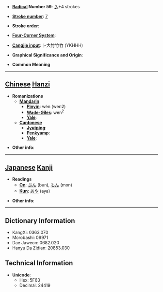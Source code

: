 * '''[[Wiktionary:Chinese radical index| Radical]] Number 59''': [[Wiktionary:Chinese radical index 彡|彡]]+4 strokes

* '''[[Wiktionary:Chinese total strokes index|Stroke number]]''': [[Wiktionary:Chinese total strokes index 7|7]]

* '''Stroke order''': 

* '''[[Wiktionary:Chinese four corner index|Four-Corner System]]''': 

* '''[[Wiktionary:Chinese Cangjie index|Cangjie input]]''': 卜大竹竹竹 (YKHHH)

* '''Graphical Significance and Origin''': 

* '''Common Meaning'''

----

== [[Chinese]] [[Hanzi]] ==

* '''Romanizations'''
** '''[[Mandarin]]'''
*** '''[[Pinyin]]''': wén (wen2)
*** '''[[Wade-Giles]]''': wen<sup>2</sup>
*** '''[[Yale]]''': 
** '''[[Cantonese]]'''
*** '''[[Jyutping]]''':
*** '''[[Penkyamp]]''': 
*** '''[[Yale]]''': 

* '''Other info''': 

----

== [[Japanese]] [[Kanji]] ==

* '''Readings'''
** '''[[On]]''': [[ぶん]] (bun), [[もん]] (mon)
** '''[[Kun]]''': [[あや]] (aya)

* '''Other info''':  

----

== Dictionary Information ==

* KangXi: 0363.070
* Morobashi: 09971
* Dae Jaweon: 0682.020
* Hanyu Da Zidian: 20853.030

== Technical Information ==

* '''Unicode''':
** Hex: 5F63
** Decimal: 24419